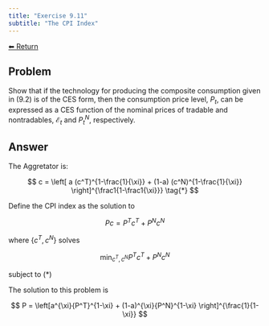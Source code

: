 ```yaml
---
title: "Exercise 9.11"
subtitle: "The CPI Index"
---
```

<a class="return-button" href="index.qmd">⬅ Return</a>

## Problem

Show that if the technology for producing the composite consumption given in (9.2) is of the CES form, then the consumption price level, $P_t$, can be expressed as a CES function of the nominal prices of tradable and nontradables, $\mathcal{E}_t$ and $P^N_t$, respectively. 

## Answer

The Aggretator is: 

$$
c = \left[
a (c^T)^{1-\frac{1}{\xi}}
+ (1-a) (c^N)^{1-\frac{1}{\xi}}
\right]^{\frac1{1-\frac1{\xi}}} \tag{*}
$$

Define the CPI index as the solution to 

$$
P c = P^T c^T + P^Nc^N
$$

where $\{c^T, c^N\}$ solves 

$$
\min_{c^T, c^N} P^T c^T + P^N c^N 
$$

subject to (\*)

The solution to this problem is 

$$
P = \left[a^{\xi}{P^T}^{1-\xi}
+ (1-a)^{\xi}{P^N}^{1-\xi}
\right]^{\frac{1}{1-\xi}}
$$